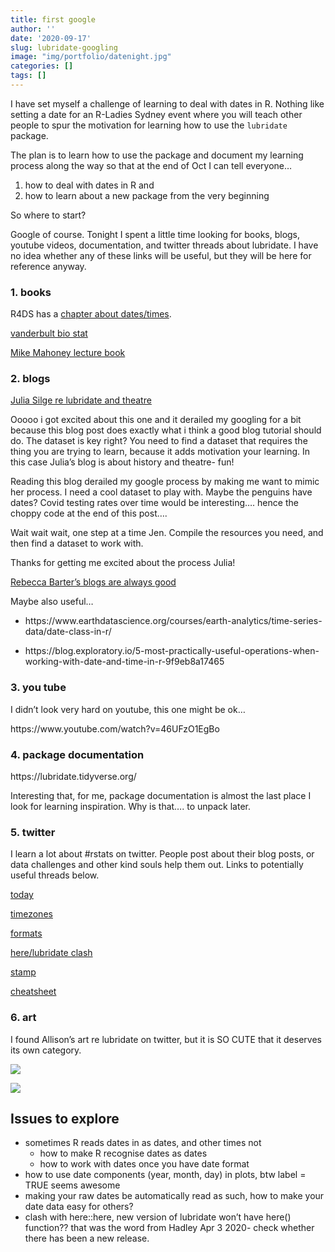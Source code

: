 ```yaml
---
title: first google
author: ''
date: '2020-09-17'
slug: lubridate-googling
image: "img/portfolio/datenight.jpg"
categories: []
tags: []
---
```


I have set myself a challenge of learning to deal with dates in R. Nothing like setting a date for an R-Ladies Sydney event where you will teach other people to spur the motivation for learning how to use the `lubridate` package. 


The plan is to learn how to use the package and document my learning process along the way so that at the end of Oct I can tell everyone...

1. how to deal with dates in R and 
2. how to learn about a new package from the very beginning

So where to start? 

Google of course. Tonight I spent a little time looking for books, blogs, youtube videos, documentation, and twitter threads about lubridate. I have no idea whether any of these links will be useful, but they will be here for reference anyway. 

### 1. books

R4DS has a [chapter about dates/times](https://r4ds.had.co.nz/dates-and-times.html). 

[vanderbult bio stat](http://biostat.mc.vanderbilt.edu/wiki/pub/Main/ColeBeck/datestimes.pdf)

[Mike Mahoney lecture book](https://bookdown.org/mikemahoney218/LectureBook/working-with-dates-and-times.html)


### 2. blogs

[Julia Silge re lubridate and theatre](https://juliasilge.com/blog/lubridate-london-stage/)

Ooooo i got excited about this one and it derailed my googling for a bit because this blog post does exactly what i think a good blog tutorial should do. The dataset is key right? You need to find a dataset that requires the thing you are trying to learn, because it adds motivation your learning. In this case Julia's blog is about history and theatre- fun! 

Reading this blog derailed my google process by making me want to mimic her process. I need a cool dataset to play with. Maybe the penguins have dates? Covid testing rates over time would be interesting.... hence the choppy code at the end of this post.... 

Wait wait wait, one step at a time Jen. Compile the resources you need, and then find a dataset to work with. 

Thanks for getting me excited about the process Julia!

[Rebecca Barter's blogs are always good](http://www.rebeccabarter.com/categories/lubridate/)

Maybe also useful...

- https://www.earthdatascience.org/courses/earth-analytics/time-series-data/date-class-in-r/

- https://blog.exploratory.io/5-most-practically-useful-operations-when-working-with-date-and-time-in-r-9f9eb8a17465


### 3. you tube

I didn't look very hard on youtube, this one might be ok...

https://www.youtube.com/watch?v=46UFzO1EgBo

### 4. package documentation

https://lubridate.tidyverse.org/

Interesting that, for me, package documentation is almost the last place I look for learning inspiration. Why is that.... to unpack later. 

### 5. twitter

I learn a lot about #rstats on twitter. People post about their blog posts, or data challenges and other kind souls help them out. Links to potentially useful threads below. 

[today](https://twitter.com/JenRichmondPhD/status/1229925408688111616)

[timezones](https://twitter.com/MilesMcBain/status/1194565470906503169)

[formats](https://twitter.com/fonti_kar/status/1254570510043643904)

[here/lubridate clash](https://twitter.com/kierisi/status/1245532577932414976)

[stamp](https://twitter.com/sharlagelfand/status/1244987516987588609)

[cheatsheet](https://twitter.com/icymi_r/status/1282962590461812736)

### 6. art

I found Allison's art re lubridate on twitter, but it is SO CUTE that it deserves its own category. 


![](https://github.com/allisonhorst/stats-illustrations/raw/master/rstats-artwork/lubridate.png)

![](https://github.com/allisonhorst/stats-illustrations/raw/master/rstats-artwork/lubridate_ymd.png)

## Issues to explore

- sometimes R reads dates in as dates, and other times not
  + how to make R recognise dates as dates
  + how to work with dates once you have date format
- how to use date components (year, month, day) in plots, btw label = TRUE seems awesome
- making your raw dates be automatically read as such, how to make your date data easy for others?
- clash with here::here, new version of lubridate won't have here() function?? that was the word from Hadley Apr 3 2020- check whether there has been a new release. 




